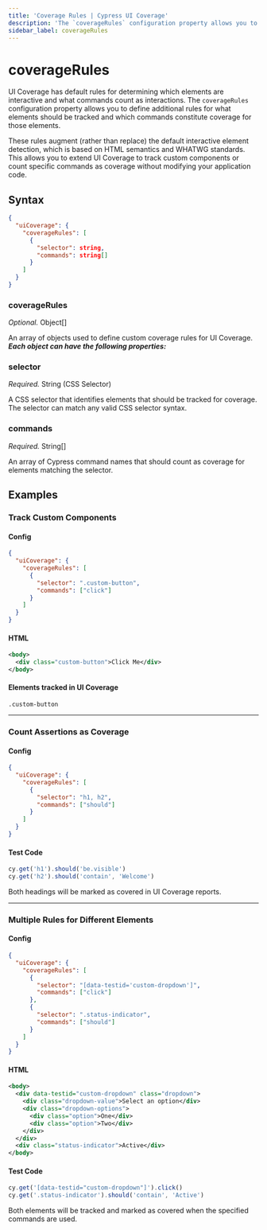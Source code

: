 ```yaml
---
title: 'Coverage Rules | Cypress UI Coverage'
description: 'The `coverageRules` configuration property allows you to customize which elements are tracked and what commands count as coverage in UI Coverage.'
sidebar_label: coverageRules
---
```


# coverageRules

<UICovAddon />

UI Coverage has default rules for determining which elements are interactive and what commands count as interactions. The `coverageRules` configuration property allows you to define additional rules for what elements should be tracked and which commands constitute coverage for those elements.

These rules augment (rather than replace) the default interactive element detection, which is based on HTML semantics and WHATWG standards. This allows you to extend UI Coverage to track custom components or count specific commands as coverage without modifying your application code.

## Syntax

```json
{
  "uiCoverage": {
    "coverageRules": [
      {
        "selector": string,
        "commands": string[]
      }
    ]
  }
}
```

### coverageRules

_Optional._ Object[]

An array of objects used to define custom coverage rules for UI Coverage. _**Each object can have the following properties:**_

### selector

_Required._ String (CSS Selector)

A CSS selector that identifies elements that should be tracked for coverage. The selector can match any valid CSS selector syntax.

### commands

_Required._ String[]

An array of Cypress command names that should count as coverage for elements matching the selector.

## Examples

### Track Custom Components

#### Config

```json
{
  "uiCoverage": {
    "coverageRules": [
      {
        "selector": ".custom-button",
        "commands": ["click"]
      }
    ]
  }
}
```

#### HTML

```xml
<body>
  <div class="custom-button">Click Me</div>
</body>
```

#### Elements tracked in UI Coverage

```
.custom-button
```

---

### Count Assertions as Coverage

#### Config

```json
{
  "uiCoverage": {
    "coverageRules": [
      {
        "selector": "h1, h2",
        "commands": ["should"]
      }
    ]
  }
}
```

#### Test Code

```javascript
cy.get('h1').should('be.visible')
cy.get('h2').should('contain', 'Welcome')
```

Both headings will be marked as covered in UI Coverage reports.

---

### Multiple Rules for Different Elements

#### Config

```json
{
  "uiCoverage": {
    "coverageRules": [
      {
        "selector": "[data-testid='custom-dropdown']",
        "commands": ["click"]
      },
      {
        "selector": ".status-indicator",
        "commands": ["should"]
      }
    ]
  }
}
```

#### HTML

```xml
<body>
  <div data-testid="custom-dropdown" class="dropdown">
    <div class="dropdown-value">Select an option</div>
    <div class="dropdown-options">
      <div class="option">One</div>
      <div class="option">Two</div>
    </div>
  </div>
  <div class="status-indicator">Active</div>
</body>
```

#### Test Code

```javascript
cy.get('[data-testid="custom-dropdown"]').click()
cy.get('.status-indicator').should('contain', 'Active')
```

Both elements will be tracked and marked as covered when the specified commands are used.
